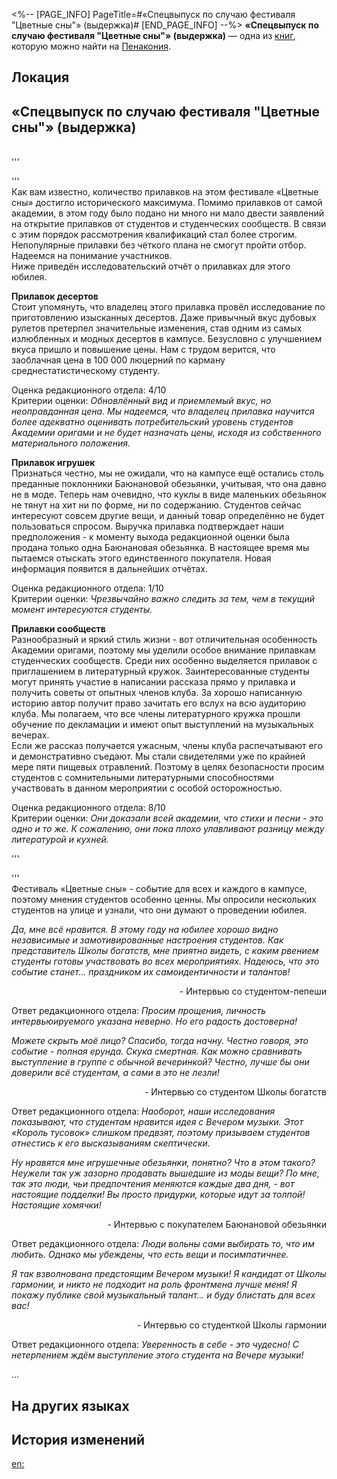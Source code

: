 <%-- [PAGE_INFO]
PageTitle=#«Спецвыпуск по случаю фестиваля "Цветные сны"» (выдержка)#
[END_PAGE_INFO] --%>
{{Дополнить}}
{{Книга Инфобокс
|id           = 405
|Название     = 
|Изображение  = Предмет Журнал Пенакония.png
|Мир          = Пенакония
|Томов        = 1
|Автор        = <!--нужно добавить-->
|Описание     = Специальный выпуск студенческого журнала, выпускаемого новостным сообществом Академии оригами. Выпуск посвящён празднованию фестиваля «Цветных снов» и включает репортажи о различных прилавках и интервью студентов.
|Том1         = {{tx}}
|Источник1    = {{tx|Отсутствует источник}}
|Персонажи    = 
|Фракции      = 
}}
'''«Спецвыпуск по случаю фестиваля "Цветные сны"» (выдержка)''' — одна из [[Книги|книг]], которую можно найти на [[Пенакония]].

==Локация==
{{Отметка карты|<!--название карты-->|<!--id отметки-->}}

==«Спецвыпуск по случаю фестиваля "Цветные сны"» (выдержка)==
<br />'''<div align="center">{{Размер|28|О прилавках}}</div>'''<br />
Как вам известно, количество прилавков на этом фестивале «Цветные сны» достигло исторического максимума. Помимо прилавков от самой академии, в этом году было подано ни много ни мало двести заявлений на открытие прилавков от студентов и студенческих сообществ. В связи с этим порядок рассмотрения квалификаций стал более строгим. Непопулярные прилавки без чёткого плана не смогут пройти отбор. Надеемся на понимание участников.<br />
Ниже приведён исследовательский отчёт о прилавках для этого юбилея.


'''Прилавок десертов'''<br />
Стоит упомянуть, что владелец этого прилавка провёл исследование по приготовлению изысканных десертов. Даже привычный вкус дубовых рулетов претерпел значительные изменения, став одним из самых излюбленных и модных десертов в кампусе. Безусловно с улучшением вкуса пришло и повышение цены. Нам с трудом верится, что заоблачная цена в 100 000 люцерний по карману среднестатистическому студенту.

Оценка редакционного отдела: 4/10<br />
Критерии оценки: ''Обновлённый вид и приемлемый вкус, но неоправданная цена. Мы надеемся, что владелец прилавка научится более адекватно оценивать потребительский уровень студентов Академии оригами и не будет назначать цены, исходя из собственного материального положения.''


'''Прилавок игрушек'''<br />
Признаться честно, мы не ожидали, что на кампусе ещё остались столь преданные поклонники Баюнановой обезьянки, учитывая, что она давно не в моде. Теперь нам очевидно, что куклы в виде маленьких обезьянок не тянут на хит ни по форме, ни по содержанию. Студентов сейчас интересуют совсем другие вещи, и данный товар определённо не будет пользоваться спросом. Выручка прилавка подтверждает наши предположения - к моменту выхода редакционной оценки была продана только одна Баюнановая обезьянка. В настоящее время мы пытаемся отыскать этого единственного покупателя. Новая информация появится в дальнейших отчётах.

Оценка редакционного отдела: 1/10<br />
Критерии оценки: ''Чрезвычайно важно следить за тем, чем в текущий момент интересуются студенты.''


'''Прилавки сообществ'''<br />
Разнообразный и яркий стиль жизни - вот отличительная особенность Академии оригами, поэтому мы уделили особое внимание прилавкам студенческих сообществ. Среди них особенно выделяется прилавок с приглашением в литературный кружок. Заинтересованные студенты могут принять участие в написании рассказа прямо у прилавка и получить советы от опытных членов клуба. За хорошо написанную историю автор получит право зачитать его вслух на всю аудиторию клуба. Мы полагаем, что все члены литературного кружка прошли обучение по декламации и имеют опыт выступлений на музыкальных вечерах.<br />
Если же рассказ получается ужасным, члены клуба распечатывают его и демонстративно съедают. Мы стали свидетелями уже по крайней мере пяти пищевых отравлений. Поэтому в целях безопасности просим студентов с сомнительными литературными способностями участвовать в данном мероприятии с особой осторожностью.

Оценка редакционного отдела: 8/10<br />
Критерии оценки: ''Они доказали всей академии, что стихи и песни - это одно и то же. К сожалению, они пока плохо улавливают разницу между литературой и кухней.''


'''<div align="center">{{Размер|28|Что говорят студенты?}}</div>'''<br />
Фестиваль «Цветные сны» - событие для всех и каждого в кампусе, поэтому мнения студентов особенно ценны. Мы опросили нескольких студентов на улице и узнали, что они думают о проведении юбилея.


''Да, мне всё нравится. В этому году на юбилее хорошо видно независимые и замотивированные настроения студентов. Как представитель Школы богатств, мне приятно видеть, с каким рвением студенты готовы участвовать во всех мероприятиях. Надеюсь, что это событие станет... праздником их самоидентичности и талантов!''<br />                                                     <div align="right">- Интервью со студентом-пепеши</div>

Ответ редакционного отдела: ''Просим прощения, личность интервьюируемого указана неверно. Но его радость достоверна!''


''Можете скрыть моё лицо? Спасибо, тогда начну. Честно говоря, это событие - полная ерунда. Скука смертная. Как можно сравнивать выступление в группе с обычной вечеринкой? Честно, лучше бы они доверили всё студентам, а сами в это не лезли!''<br />                                                  <div align="right">- Интервью со студентом Школы богатств</div>

Ответ редакционного отдела: ''Наоборот, наши исследования показывают, что студентам нравится идея с Вечером музыки. Этот «Король тусовок» слишком предвзят, поэтому призываем студентов отнестись к его высказываниям скептически.''


''Ну нравятся мне игрушечные обезьянки, понятно? Что в этом такого? Неужели так уж зазорно продавать вышедшие из моды вещи? По мне, так это люди, чьи предпочтения меняются каждые два дня, - вот настоящие подделки! Вы просто придурки, которые идут за толпой! Настоящие хомячки!''<br />                                                         <div align="right">- Интервью с покупателем Баюнановой обезьянки</div>

Ответ редакционного отдела: ''Люди вольны сами выбирать то, что им любить. Однако мы убеждены, что есть вещи и посимпатичнее.''


''Я так взволнована предстоящим Вечером музыки! Я кандидат от Школы гармонии, и никто не подходит на роль фронтмена лучше меня! Я покажу публике свой музыкальный талант... и буду блистать для всех вас!''<br />                                                  <div align="right">- Интервью со студенткой Школы гармонии</div>

Ответ редакционного отдела: ''Уверенность в себе - это чудесно! С нетерпением ждём выступление этого студента на Вечере музыки!''

...

==На других языках==
{{На других языках
|en   = ''Dreamlight Anniversary Special'' (Excerpt)
|zhs  = 《彩梦校庆特刊》（节选）
|zht  = 《彩夢校慶特刊》（節選）
|ja   = 『彩の夢学園祭特集号』（抜粋）
|ko   = ≪오색꿈 개교 기념 행사 특간≫(발췌)
|es   = «Especial Aniversario Colorsueños» (fragmento)
|fr   = ''Édition spéciale sur l'anniversaire de Songéclat'' (extrait)
|ru   = «Спецвыпуск по случаю фестиваля "Цветные сны"» (выдержка)
|th   = นิตยสารงานเทศกาลฝันหลากสี (บทคัดสรร)
|vi   = "Số Đặc Biệt Lễ Kỷ Niệm Thành Lập Trường: Giấc Mơ Muôn Màu" (Trích dẫn)
|de   = „Sonderausgabe zum Traumlicht-Jubiläum“ (Auszug)
|id   = "Edisi Khusus Hari Jadi Dreamlight" (Kutipan)
|pt   = "Especial de Aniversário da Luz Onírica" (Trecho)
}}

==История изменений==
{{История изменений|3.5}}

[[en:]]